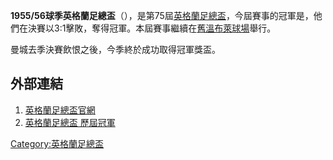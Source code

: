 '''1955/56球季英格蘭足總盃'''（{{lang-en|FA Cup}}），是第75屆[[英格蘭足總盃|英格蘭足總盃]]，今屆賽事的冠軍是{{fc|曼城}}，他們在決賽以3:1擊敗{{fc|伯明翰}}，奪得冠軍。本屆賽事繼續在[[舊溫布萊球場|舊溫布萊球場]]舉行。

曼城去季決賽飲恨之後，今季終於成功取得冠軍獎盃。

==外部連結==
#[http://www.thefa.com/thefacup 英格蘭足總盃官網]{{Webarchive|url=https://wayback.archive-it.org/all/20120424194609/http://www.thefa.com/TheFACup |date=2012-04-24 }}
#[http://www.worldfootball.net/winner/eng-fa-cup/ 英格蘭足總盃 歷屆冠軍]{{Wayback|url=http://www.worldfootball.net/winner/eng-fa-cup/ |date=20190102002248 }}

{{英格兰足总杯}}

[[Category:英格蘭足總盃|Category:英格蘭足總盃]]


{{soccer-stub}}